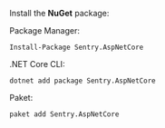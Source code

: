Install the **NuGet** package:

Package Manager:

```shell
Install-Package Sentry.AspNetCore
```

.NET Core CLI:

```shell
dotnet add package Sentry.AspNetCore
```

Paket:

```shell
paket add Sentry.AspNetCore
```
